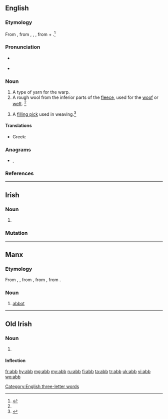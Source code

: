 {{also|-abb|abb.}}
==English==

===Etymology===
From {{etyl|enm|en}}, from {{etyl|ang|en}} {{m|ang|āweb}}, {{m|ang|āb}}, {{m|ang|ōweb}}, from {{m|ang|a-|away}} + {{m|ang|web||warp thread}}.<ref name=SOED>{{R:SOED5|page=3}}</ref>

===Pronunciation===
* {{a|GenAm}} {{IPA|/æb/|lang=en}}
* {{rhymes|æb|lang=en}}

===Noun===
{{en-noun}}

# A type of yarn for the warp.
# A rough wool from the inferior parts of the [[fleece]], used for the [[woof]] or [[weft]]. {{defdate|First attested around 1150 to 1350.}}<ref name=SOED/>
# {{lb|en|UK}} A [[filling pick]] used in weaving.<ref>{{R:MW3 1976|page=2}}</ref>

====Translations====
{{trans-top|type of yarn for the warp}}
* Greek: {{t+|el|υφάδι|n}}
{{trans-mid}}
{{trans-bottom}}

===Anagrams===
* {{l|en|B.B.A.}}, {{l|en|bab}}

===References===
<references/>

[[Category:English three-letter words]]

----

==Irish==

===Noun===
{{ga-noun|abbadh|abbaí|g=m}}

# {{obsolete spelling of|ab||abbot|lang=ga}}

===Mutation===
{{ga-mut-vowel}}

----

==Manx==

===Etymology===
From {{etyl|sga|gv}} {{m|sga|ap}}, {{m|sga|abb}}, from {{etyl|la|gv}} {{m|la|abbas|abbās, abbātis}}, from {{etyl|grc|gv}} {{m|grc|ἀββᾶς}}, from {{etyl|arc|gv}} {{m|arc|אבא||father|tr=’abbā|sc=Hebr}}.

===Noun===
{{gv-noun|m|abbyn|abb}}

# {{lb|gv|Christianity}} [[abbot]]
#: {{ux|gv|Abbyr ''''abb'''' dyn gleashagh dty chab.|Say 'abbot' without moving your jaw.}}

----

==Old Irish==

===Noun===
{{sga-noun|m}}

# {{alternative spelling of|ap|lang=sga}}

====Inflection====
{{sga-decl-noun
|class=t-m
}}

[[fr:abb]]
[[hy:abb]]
[[mg:abb]]
[[my:abb]]
[[ru:abb]]
[[fi:abb]]
[[ta:abb]]
[[tr:abb]]
[[uk:abb]]
[[vi:abb]]
[[wo:abb]]
